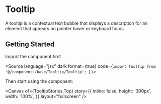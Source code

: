 
<Meta of={TooltipStories} />

# Tooltip

A tooltip is a contextual text bubble that displays a description for an element that appears on pointer hover or keyboard focus.

## <a id="getting-started"></a>Getting Started

Import the component first

<Source
  language="jsx"
  dark
  format={true}
  code={`import Tooltip from '@/components/base/Tooltip/Tooltip';
`}
/>

Then start using the component:

<Canvas
  of={TooltipStories.Top}
  story={{
    inline: false,
    height: '300px',
    width: '100%',
  }}
  layout="fullscreen"
/>
